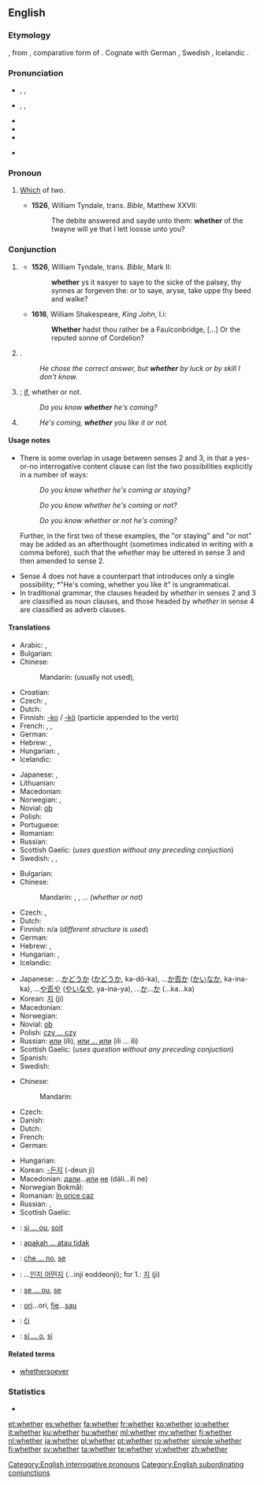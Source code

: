 ==English==

===Etymology===
{{etyl|ang}} {{term|hwæþer|lang=ang}}, from {{proto|Germanic|hwaþeraz}}, comparative form of {{proto|Germanic|hwaz|who|title=}}. Cognate with German {{term|weder||neither|lang=de}}, Swedish {{term|hvar|lang=sv}}, Icelandic {{term|hvorr||each|lang=is}}.

===Pronunciation===
* {{enPR|wĕ'''th''ə(r)}}, {{IPA|/ˈwɛðə(r)/}}, {{SAMPA|/"wED@(r)/}}
* {{enPR|hwĕ'''th''ə(r)}}, {{IPA|/ˈʍɛðə(r)/}}, {{SAMPA|/"WED@(r)/}}
* {{audio|en-us-whether.ogg|Audio (US)}}
* {{rhymes|ɛðə(r)}}
* {{hyphenation|wheth|er}}
* {{homophones|weather|wether}} {{qualifier|both in accents with the [[wine-whine merger]]}}

===Pronoun===
{{en-pron}}

# {{obsolete}} [[which|Which]] of two. {{defdate|11th-19th c.}}
#* '''1526''', William Tyndale, trans. ''Bible'', Matthew XXVII:
#*: The debite answered and sayde unto them: '''whether''' of the twayne will ye that I lett loosse unto you?

===Conjunction===
{{en-con}}

# {{obsolete}} {{non-gloss definition|Introducing a direct [[interrogative]] question (often with correlative {{term|or}}) which indicates doubt between [[alternative]]s.}}
#* '''1526''', William Tyndale, trans. ''Bible'', Mark II:
#*: '''whether''' ys it easyer to saye to the sicke of the palsey, thy synnes ar forgeven the: or to saye, aryse, take uppe thy beed and walke?
#* '''1616''', William Shakespeare, ''King John'', I.i:
#*: '''Whether''' hadst thou rather be a Faulconbridge, [...] Or the reputed sonne of Cordelion?
# {{non-gloss definition|Used to introduce an indirect interrogative question that consists of multiple alternative possibilities (usually with correlative {{term|or}})}}.
#: ''He chose the correct answer, but '''whether''' by luck or by skill I don't know.''
# {{non-gloss definition|Without a correlative, used to introduce a simple indirect question}}; [[if]], whether or not.
#: ''Do you know '''whether''' he's coming?''
# {{non-gloss definition|Used to introduce a disjunctive [[adverbial]] clause which qualifies the main clause of the sentence (with correlative {{term|or}}).}}
#: ''He's coming, '''whether''' you like it or not.''

====Usage notes====
* There is some overlap in usage between senses 2 and 3, in that a yes-or-no interrogative content clause can list the two possibilities explicitly in a number of ways: <dl><dd>''Do you know whether he's coming or staying?''</dd><dd>''Do you know whether he's coming or not?''</dd><dd>''Do you know whether or not he's coming?''</dd></dl> Further, in the first two of these examples, the "or staying" and "or not" may be added as an afterthought (sometimes indicated in writing with a comma before), such that the ''whether'' may be uttered in sense 3 and then amended to sense 2.
* Sense 4 does not have a counterpart that introduces only a single possibility; *"He's coming, whether you like it" is ungrammatical.
* In traditional grammar, the clauses headed by ''whether'' in senses 2 and 3 are classified as noun clauses, and those headed by ''whether'' in sense 4 are classified as adverb clauses.

====Translations====
{{trans-top|introducing indirect questions)}}
* Arabic: {{t|ar|إذا|tr='ídhaa}}, {{t|ar|سواء|tr=sawaa'}}
* Bulgarian: {{t|bg|дали|sc=Cyrl}}
* Chinese:
*: Mandarin: (usually not used), {{t|cmn|是否|tr=shì-fǒu|sc=Hani}}
* Croatian: {{t|hr|da li}}
* Czech: {{t+|cs|zda}}, {{t-|cs|zdali}}
* Dutch: {{t+|nl|of}}
* Finnish: [[-ko]] / [[-kö]] (particle appended to the verb)
* French: {{t+|fr|si}},  {{t+|fr|que}},  {{t+|fr|soit}}
* German: {{t+|de|ob}}
* Hebrew: {{t|he|האם|tr=ha`ím}}, {{t+|he|אם|tr=ím}}
* Hungarian: {{t-|hu|-e}},  {{t+|hu|vajon}}
* Icelandic: {{t+|is|hvort}}
{{trans-mid}}
* Japanese: {{t|ja|かどうか|tr=...ka dō ka}},  {{t+|ja|か|tr=ka}}
* Lithuanian: {{t+|lt|ar|xs=Lithuanian}}
* Macedonian: {{t-|mk|дали|tr=dáli}}
* Norwegian: {{t|no|om}}, {{t|no|hvorvidt}}
* Novial: [[ob]]
* Polish: {{t+|pl|czy}}
* Portuguese: {{t|pt|se|m}}
* Romanian: {{t+|ro|dacă}}
* Russian: {{t+|ru|ли|tr=li}}
* Scottish Gaelic: (''uses question without any preceding conjuction'')
* Swedish: {{t+|sv|om}}, {{t|sv|ifall}}, {{t+|sv|huruvida}}
{{trans-bottom}}

{{trans-top|if, whether or not}}
<!--These example sentence: He chose the correct answer, but whether by luck or by skill I don't know. I do not know whether he comes. -->
* Bulgarian: {{t|bg|дали|sc=Cyrl}}
* Chinese:
*: Mandarin: {{t-|cmn|還是|sc=Hani}}, {{t-|cmn|还是|tr=háishi|sc=Hani}}, ...{{t-|cmn|不|tr=...bù...|sc=Hani}} ''(whether or not)''
* Czech: {{t+|cs|zda}}, {{t-|cs|zdali}}
* Dutch: {{t+|nl|of}}
* Finnish: n/a (''different structure is used'')
* German: {{t+|de|ob}}
* Hebrew: {{t|he|באם|tr=be`ím}}, {{t+|he|אם|tr=ím}}
* Hungarian: {{t-|hu|-e}},  {{t+|hu|vajon}}
* Icelandic: {{t+|is|hvort}}
{{trans-mid}}
* Japanese: ...[[かどうか]] ([[かどうか]], ka-dō-ka), ...[[か否か]] ([[かいなか]], ka-ina-ka), ...[[や否や]] ([[やいなや]], ya-ina-ya), ...[[か]]...[[か]] (...ka...ka)
* Korean: [[지]] (ji)
* Macedonian: {{t-|mk|дали|tr=dáli}}
* Norwegian: {{t+|no|enten}}
* Novial: [[ob]]
* Polish: [[czy ... czy]]
* Russian: [[или]] (íli), [[или ... или]] (íli ... íli)
* Scottish Gaelic: (''uses question without any preceding conjuction'')
* Spanish: {{t|es|si}}
* Swedish: {{t+|sv|om}}
{{trans-bottom}}

{{trans-top|introducing adverbial clause; no matter whether or not}}
<!-- This example sentence: He's coming, whether you like it or not. -->
* Chinese:
*: Mandarin: {{t|cmn|是否|tr=shì-fǒu|sc=Hani}}
* Czech: {{t+|cs|ať}}
* Danish: {{t+|da|om}}
* Dutch: {{t|nl|of}}
* French: {{t|fr|si}}
* German: {{t+|de|ob}}
{{trans-mid}}
* Hungarian: {{t+|hu|akár}}
* Korean: [[-든지]] (-deun ji)
* Macedonian: [[дали]]...[[или]] [[не]] (dáli...íli ne)
* Norwegian Bokmål: {{tø|nb|enten}}
* Romanian: [[în orice caz]]
* Russian: {{t+|ru|ли|tr=li}},  {{t+|ru|или|tr=íli}}
* Scottish Gaelic: {{t-|gd|co-dhiù|xs=Scottish Gaelic}}
{{trans-bottom}}

{{checktrans-top}}
* {{ttbc|fr}}: [[si ... ou]], [[soit]]
* {{ttbc|id}}: [[apakah ... atau tidak]]
* {{ttbc|it}}: [[che ... no]], [[se#Italian|se]]
{{trans-mid}}
* {{ttbc|ko}}: ...[[인지 어떤지]] (...inji eoddeonji); for 1.: [[지]] (ji)
* {{ttbc|pt}}: [[se ... ou]], [[se#Portuguese|se]]
* {{ttbc|ro}}: [[ori]]...ori, [[fie]]...[[sau]]
* {{ttbc|sk}}: [[či]]
* {{ttbc|es}}: [[si ... o]], [[si#Spanish|si]]
{{trans-bottom}}

====Related terms====
* [[whethersoever]]

===Statistics===
* {{rank|during|several|either|338|whether|city|held|help}}

[[Category:English interrogative pronouns]]
[[Category:English subordinating conjunctions]]

[[et:whether]]
[[es:whether]]
[[fa:whether]]
[[fr:whether]]
[[ko:whether]]
[[io:whether]]
[[it:whether]]
[[ku:whether]]
[[hu:whether]]
[[ml:whether]]
[[my:whether]]
[[fj:whether]]
[[nl:whether]]
[[ja:whether]]
[[pl:whether]]
[[pt:whether]]
[[ro:whether]]
[[simple:whether]]
[[fi:whether]]
[[sv:whether]]
[[ta:whether]]
[[te:whether]]
[[vi:whether]]
[[zh:whether]]